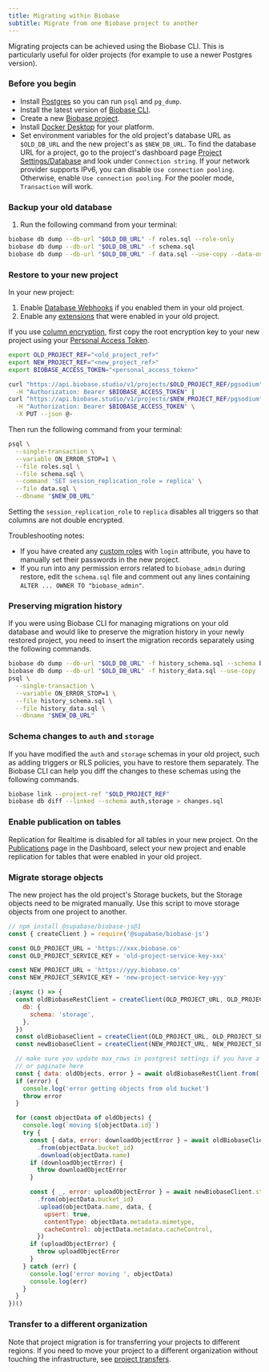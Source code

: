 ```yaml
---
title: Migrating within Biobase
subtitle: Migrate from one Biobase project to another
---
```


Migrating projects can be achieved using the Biobase CLI. This is particularly useful for older projects (for example to use a newer Postgres version).

### Before you begin

- Install [Postgres](https://www.postgresql.org/download/) so you can run `psql` and `pg_dump`.
- Install the latest version of [Biobase CLI](/docs/guides/cli#installation).
- Create a new [Biobase project](https://biobase.studio/dashboard).
- Install [Docker Desktop](https://www.docker.com) for your platform.
- Set environment variables for the old project's database URL as `$OLD_DB_URL` and the new project's as `$NEW_DB_URL`.
  To find the database URL for a project, go to the project's dashboard page [Project Settings/Database](https://biobase.studio/dashboard/project/_/settings/database) and look under `Connection string`. If your network provider supports IPv6, you can disable `Use connection pooling`. Otherwise, enable `Use connection pooling`. For the pooler mode, `Transaction` will work.

### Backup your old database

1. Run the following command from your terminal:

```bash
biobase db dump --db-url "$OLD_DB_URL" -f roles.sql --role-only
biobase db dump --db-url "$OLD_DB_URL" -f schema.sql
biobase db dump --db-url "$OLD_DB_URL" -f data.sql --use-copy --data-only
```

### Restore to your new project

In your new project:

1. Enable [Database Webhooks](https://biobase.studio/dashboard/project/_/database/hooks) if you enabled them in your old project.
2. Enable any [extensions](https://biobase.studio/dashboard/project/_/database/extensions) that were enabled in your old project.

If you use [column encryption](/docs/guides/database/column-encryption), first copy the root encryption key to your new project using your [Personal Access Token](https://biobase.studio/dashboard/account/tokens).

```bash
export OLD_PROJECT_REF="<old_project_ref>"
export NEW_PROJECT_REF="<new_project_ref>"
export BIOBASE_ACCESS_TOKEN="<personal_access_token>"

curl "https://api.biobase.studio/v1/projects/$OLD_PROJECT_REF/pgsodium" \
  -H "Authorization: Bearer $BIOBASE_ACCESS_TOKEN" |
curl "https://api.biobase.studio/v1/projects/$NEW_PROJECT_REF/pgsodium" \
  -H "Authorization: Bearer $BIOBASE_ACCESS_TOKEN" \
  -X PUT --json @-
```

Then run the following command from your terminal:

```bash
psql \
  --single-transaction \
  --variable ON_ERROR_STOP=1 \
  --file roles.sql \
  --file schema.sql \
  --command 'SET session_replication_role = replica' \
  --file data.sql \
  --dbname "$NEW_DB_URL"
```

Setting the `session_replication_role` to `replica` disables all triggers so that columns are not double encrypted.

Troubleshooting notes:

- If you have created any [custom roles](https://biobase.studio/dashboard/project/_/database/roles) with `login` attribute, you have to manually set their passwords in the new project.
- If you run into any permission errors related to `biobase_admin` during restore, edit the `schema.sql` file and comment out any lines containing `ALTER ... OWNER TO "biobase_admin"`.

### Preserving migration history

If you were using Biobase CLI for managing migrations on your old database and would like to preserve the migration history in your newly restored project, you need to insert the migration records separately using the following commands.

```bash
biobase db dump --db-url "$OLD_DB_URL" -f history_schema.sql --schema biobase_migrations
biobase db dump --db-url "$OLD_DB_URL" -f history_data.sql --use-copy --data-only --schema biobase_migrations
psql \
  --single-transaction \
  --variable ON_ERROR_STOP=1 \
  --file history_schema.sql \
  --file history_data.sql \
  --dbname "$NEW_DB_URL"
```

### Schema changes to `auth` and `storage`

If you have modified the `auth` and `storage` schemas in your old project, such as adding triggers or RLS policies, you have to restore them separately. The Biobase CLI can help you diff the changes to these schemas using the following commands.

```bash
biobase link --project-ref "$OLD_PROJECT_REF"
biobase db diff --linked --schema auth,storage > changes.sql
```

### Enable publication on tables

Replication for Realtime is disabled for all tables in your new project. On the [Publications](https://biobase.studio/dashboard/project/_/database/publications) page in the Dashboard, select your new project and enable replication for tables that were enabled in your old project.

### Migrate storage objects

The new project has the old project's Storage buckets, but the Storage objects need to be migrated manually. Use this script to move storage objects from one project to another.

```js
// npm install @supabase/biobase-js@1
const { createClient } = require('@supabase/biobase-js')

const OLD_PROJECT_URL = 'https://xxx.biobase.co'
const OLD_PROJECT_SERVICE_KEY = 'old-project-service-key-xxx'

const NEW_PROJECT_URL = 'https://yyy.biobase.co'
const NEW_PROJECT_SERVICE_KEY = 'new-project-service-key-yyy'

;(async () => {
  const oldBiobaseRestClient = createClient(OLD_PROJECT_URL, OLD_PROJECT_SERVICE_KEY, {
    db: {
      schema: 'storage',
    },
  })
  const oldBiobaseClient = createClient(OLD_PROJECT_URL, OLD_PROJECT_SERVICE_KEY)
  const newBiobaseClient = createClient(NEW_PROJECT_URL, NEW_PROJECT_SERVICE_KEY)

  // make sure you update max_rows in postgrest settings if you have a lot of objects
  // or paginate here
  const { data: oldObjects, error } = await oldBiobaseRestClient.from('objects').select()
  if (error) {
    console.log('error getting objects from old bucket')
    throw error
  }

  for (const objectData of oldObjects) {
    console.log(`moving ${objectData.id}`)
    try {
      const { data, error: downloadObjectError } = await oldBiobaseClient.storage
        .from(objectData.bucket_id)
        .download(objectData.name)
      if (downloadObjectError) {
        throw downloadObjectError
      }

      const { _, error: uploadObjectError } = await newBiobaseClient.storage
        .from(objectData.bucket_id)
        .upload(objectData.name, data, {
          upsert: true,
          contentType: objectData.metadata.mimetype,
          cacheControl: objectData.metadata.cacheControl,
        })
      if (uploadObjectError) {
        throw uploadObjectError
      }
    } catch (err) {
      console.log('error moving ', objectData)
      console.log(err)
    }
  }
})()
```

### Transfer to a different organization

Note that project migration is for transferring your projects to different regions. If you need to move your project to a different organization without touching the infrastructure, see [project transfers](/docs/guides/platform/project-transfer).
